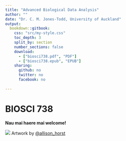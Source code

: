 ```yaml
--- 
title: "Advanced Biological Data Analysis"
author: ""
date: "Dr. C. M. Jones-Todd, University of Auckland"
output: 
  bookdown::gitbook:
    css: "src/my-style.css"
    toc_depth: 3
    split_by: section
    number_sections: false
    download:
      - ["biosci738.pdf", "PDF"]
      - ["biosci738.epub", "EPUB"]
    sharing:
      github: no
      twitter: no
      facebook: no
  
---
```


# BIOSCI 738 {-}

**Nau mai haere mai welcome!**

![](https://raw.githubusercontent.com/allisonhorst/stats-illustrations/master/other-stats-artwork/debugging.jpg)
Artwork by [\@allison_horst](https://github.com/allisonhorst/)


